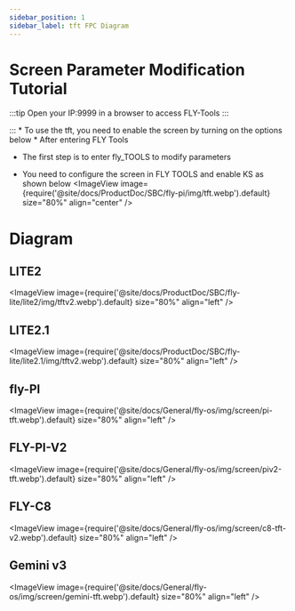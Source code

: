 ```yaml
---
sidebar_position: 1
sidebar_label: tft FPC Diagram
---
```



# Screen Parameter Modification Tutorial
:::tip
Open your IP:9999 in a browser to access FLY-Tools
:::

:::
    * To use the tft, you need to enable the screen by turning on the options below
    * After entering FLY Tools
* The first step is to enter fly_TOOLS to modify parameters

* You need to configure the screen in FLY TOOLS and enable KS as shown below
<ImageView image={require('@site/docs/ProductDoc/SBC/fly-pi/img/tft.webp').default} size="80%" align="center" />

# Diagram
## LITE2
<ImageView image={require('@site/docs/ProductDoc/SBC/fly-lite/lite2/img/tftv2.webp').default} size="80%" align="left" />

## LITE2.1
<ImageView image={require('@site/docs/ProductDoc/SBC/fly-lite/lite2.1/img/tftv2.webp').default} size="80%" align="left" />

## fly-PI
<ImageView image={require('@site/docs/General/fly-os/img/screen/pi-tft.webp').default} size="80%" align="left" />

## FLY-PI-V2
<ImageView image={require('@site/docs/General/fly-os/img/screen/piv2-tft.webp').default} size="80%" align="left" />

## FLY-C8
<ImageView image={require('@site/docs/General/fly-os/img/screen/c8-tft-v2.webp').default} size="80%" align="left" />

## Gemini v3
<ImageView image={require('@site/docs/General/fly-os/img/screen/gemini-tft.webp').default} size="80%" align="left" />